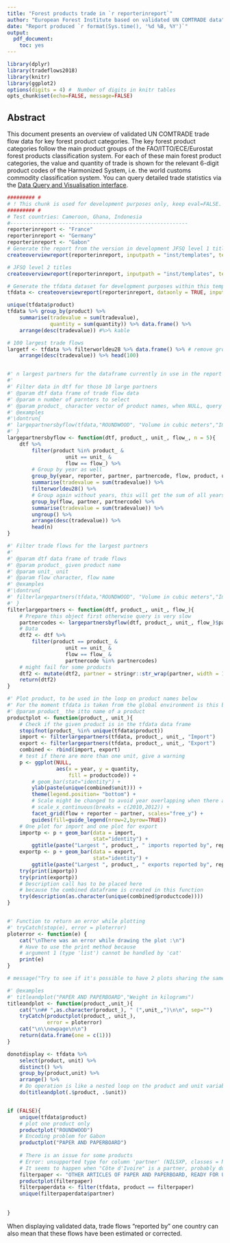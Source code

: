 ```yaml
---
title: "Forest products trade in `r reporterinreport`"
author: "European Forest Institute based on validated UN COMTRADE data"
date: "Report produced `r format(Sys.time(), '%d %B, %Y')`"
output: 
  pdf_document:
    toc: yes
---
```


\newpage


```r
library(dplyr)
library(tradeflows2018)
library(knitr)
library(ggplot2)
options(digits = 4) #  Number of digits in knitr tables
opts_chunk$set(echo=FALSE, message=FALSE)
```

## Abstract
This document presents an overview of validated UN COMTRADE trade flow data for 
key forest product categories. The key forest product categories follow the main 
product groups of the FAO/ITTO/ECE/Eurostat forest products classification system. 
For each of these main forest product categories, the value and quantity of trade 
is shown for the relevant 6-digit product codes of the Harmonized System, i.e. the 
world customs commodity classification system. You can query detailed trade 
statistics via the [Data Query and Visualisation interface](http://www.efi.int/portal/virtual_library/databases/forest_products_trade_flow_database/).

```r
######### #
# ! This chunk is used for development purposes only, keep eval=FALSE.
######### #
# Test countries: Cameroon, Ghana, Indonesia
#----------------------------------------------------------
reporterinreport <- "France"
reporterinreport <- "Germany"
reporterinreport <- "Gabon"
# Generate the report from the version in development JFSQ level 1 titles (default)
createoverviewreport(reporterinreport, inputpath = "inst/templates", template = "overviewquantity.Rmd", beginyear = 2010, endyear = 2014)

# JFSQ level 2 titles
createoverviewreport(reporterinreport, inputpath = "inst/templates", template = "overviewquantity.Rmd", beginyear = 2010, endyear = 2014, jfsqlevel = 2)

# Generate the tfdata dataset for development purposes within this template
tfdata <- createoverviewreport(reporterinreport, dataonly = TRUE, inputpath = "inst/templates") 

unique(tfdata$product)
tfdata %>% group_by(product) %>%
    summarise(tradevalue = sum(tradevalue),
              quantity = sum(quantity)) %>% data.frame() %>%
    arrange(desc(tradevalue)) #%>% kable


```




```r
# 100 largest trade flows
largetf <- tfdata %>% filterworldeu28 %>% data.frame() %>% # remove grouping
    arrange(desc(tradevalue)) %>% head(100)


#' n largest partners for the dataframe currently in use in the report
#' 
#' Filter data in dtf for those 10 large partners
#' @param dtf data frame of trade flow data
#' @param n number of parnters to select
#' @param product_ character vector of product names, when NULL, query all products
#' @examples
#'\dontrun{
#' largepartnersbyflow(tfdata,"ROUNDWOOD", "Volume in cubic meters","Import")
#' }
largepartnersbyflow <- function(dtf, product_, unit_, flow_, n = 5){
    dtf %>%
        filter(product %in% product_ & 
                   unit == unit_ & 
                   flow == flow_) %>%
        # Group by year as well
        group_by(year, reporter, partner, partnercode, flow, product, unit) %>%
        summarise(tradevalue = sum(tradevalue)) %>%
        filterworldeu28() %>% 
        # Group again without years, this will get the sum of all years
        group_by(flow, partner, partnercode) %>% 
        summarise(tradevalue = sum(tradevalue)) %>%
        ungroup() %>%
        arrange(desc(tradevalue)) %>% 
        head(n) 
}

#' Filter trade flows for the largest partners
#'
#' @param dtf data frame of trade flows
#' @param product_ given product name
#' @param unit_ unit
#' @param flow character, flow name
#' @examples
#'\dontrun{
#' filterlargepartners(tfdata,"ROUNDWOOD", "Volume in cubic meters","Import")
#' }
filterlargepartners <- function(dtf, product_, unit_, flow_){
    # Prepare this object first otherwise query is very slow
    partnercodes <- largepartnersbyflow(dtf, product_, unit_, flow_)$partnercode
    # Data
    dtf2 <- dtf %>% 
        filter(product == product_ & 
                   unit == unit_ & 
                   flow == flow_ & 
                   partnercode %in% partnercodes)
    # might fail for some products
    dtf2 <- mutate(dtf2, partner = stringr::str_wrap(partner, width = 14))
    return(dtf2)
}

```


 
```r
#' Plot product, to be used in the loop on product names below
#' For the moment tfdata is taken from the global environment is this bad?
#' @param product_ the itto name of a product
productplot <- function(product_, unit_){
    # Check if the given product is in the tfdata data frame
    stopifnot(product_ %in% unique(tfdata$product))
    import <- filterlargepartners(tfdata, product_, unit_, "Import")
    export <- filterlargepartners(tfdata, product_, unit_, "Export")
    combined <- rbind(import, export)
    # test if there are more than one unit, give a warning
    p <- ggplot(NULL,
                aes(x = year, y = quantity,
                    fill = productcode)) +
        # geom_bar(stat="identity") +
        ylab(paste(unique(combined$unit))) +
        theme(legend.position= "bottom") +
        # Scale might be changed to avoid year overlapping when there are many years
        # scale_x_continuous(breaks = c(2010,2012)) +
        facet_grid(flow + reporter ~ partner, scales="free_y") + 
        guides(fill=guide_legend(nrow=2,byrow=TRUE))
    # One plot for import and one plot for export
    importp <- p + geom_bar(data = import, 
                            stat="identity") + 
        ggtitle(paste("Largest ", product_, " imports reported by", reporterinreport)) 
    exportp <- p + geom_bar(data = export, 
                            stat="identity") + 
        ggtitle(paste("Largest ", product_, " exports reported by", reporterinreport)) 
    try(print(importp))
    try(print(exportp))
    # Description call has to be placed here 
    # because the combined dataframe is created in this function
    try(description(as.character(unique(combined$productcode))))
}


#' Function to return an error while plotting
#' tryCatch(stop(e), error = ploterror)
ploterror <- function(e) {
    cat("\nThere was an error while drawing the plot :\n")
    # Have to use the print method because 
    # argument 1 (type 'list') cannot be handled by 'cat' 
    print(e)
}
```


```r
# message("Try to see if it's possible to have 2 plots sharing the same legend, check tile plot from earlier versions")

#' @examples
#' titleandplot("PAPER AND PAPERBOARD","Weight in kilograms")
titleandplot <- function(product_,unit_){
    cat("\n## ",as.character(product_), " (",unit_,")\n\n", sep="")
    tryCatch(productplot(product_, unit_),
             error = ploterror)
    cat("\n\\newpage\n\n")
    return(data.frame(one = c(1)))
}

donotdisplay <- tfdata %>% 
    select(product, unit) %>% 
    distinct() %>%
    group_by(product,unit) %>%
    arrange() %>%
    # Do operation is like a nested loop on the product and unit variables
    do(titleandplot(.$product, .$unit))


if (FALSE){
    unique(tfdata$product)
    # plot one product only
    productplot("ROUNDWOOD")
    # Encoding problem for Gabon
    productplot("PAPER AND PAPERBOARD")
    
    # There is an issue for some products 
    # Error: unsupported type for column 'partner' (NILSXP, classes = NULL) 
    # It seems to happen when "Côte d'Ivoire" is a partner, probably due to differences in encoding
    filterpaper <- "OTHER ARTICLES OF PAPER AND PAPERBOARD, READY FOR USE of which: FILTER PAPER AND PAPERBOARD , READY FOR USE"
    productplot(filterpaper)
    filterpaperdata <- filter(tfdata, product == filterpaper)
    unique(filterpaperdata$partner)
   
    
}
```

When displaying validated data, trade flows "reported by" one country can also mean that these flows have been estimated or corrected.


